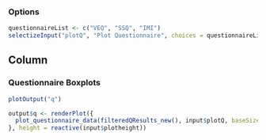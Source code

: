 ### Options

```r
questionnaireList <- c("VEQ", "SSQ", "IMI")
selectizeInput("plotQ", "Plot Questionnaire", choices = questionnaireList, selected = questionnaireList[1], multiple = FALSE)
```

Column
--------------------------------------------

### Questionnaire Boxplots  {data-height=1500}
```r
plotOutput("q")
```

```r
output$q <- renderPlot({
  plot_questionnaire_data(filteredQResults_new(), input$plotQ, baseSize = input$baseSize)
}, height = reactive(input$plotheight))
```
